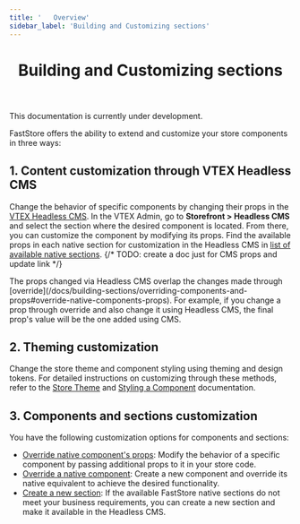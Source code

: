 ```yaml
---
title: '   Overview'
sidebar_label: 'Building and Customizing sections'
---
```



<header>

# Building and Customizing sections

</header>

<Callout type="warning" emoji="⚠️">
  This documentation is currently under development.
</Callout>

FastStore offers the ability to extend and customize your store components in three ways:

## 1. Content customization through VTEX Headless CMS

Change the behavior of specific components by changing their props in the [VTEX Headless CMS](/docs/headless-cms-overview).
In the VTEX Admin, go to **Storefront > Headless CMS** and select the section where the desired component is located.
From there, you can customize the component by modifying its props. Find the available props in each native section for customization in the Headless CMS in [list of available native sections](/docs/reference-guides/list-of-native-sections).
{/* TODO: create a doc just for CMS props and update link */}

<Callout type="warning" emoji="⚠️">
  The props changed via Headless CMS overlap the changes made through
  [override](/docs/building-sections/overriding-components-and-props#override-native-components-props). For example,
  if you change a prop through override and also change it using Headless CMS,
  the final prop's value will be the one added using CMS.
</Callout>

## 2. Theming customization

Change the store theme and component styling using theming and design tokens. For detailed instructions on customizing through these methods, refer to the [Store Theme](/docs/themes/overview) and [Styling a Component](/docs/customizing/components) documentation.

## 3. Components and sections customization

You have the following customization options for components and sections:

- [Override native component's props](/docs/building-sections/overriding-components-and-props#override-native-components-props): Modify the behavior of a specific component by passing additional props to it in your store code.
- [Override a native component](/docs/building-sections/overriding-components-and-props#overriding-a-native-component): Create a new component and override its native equivalent to achieve the desired functionality.
- [Create a new section](/docs/building-sections/creating-a-new-section): If the available FastStore native sections do not meet your business requirements, you can create a new section and make it available in the Headless CMS.
